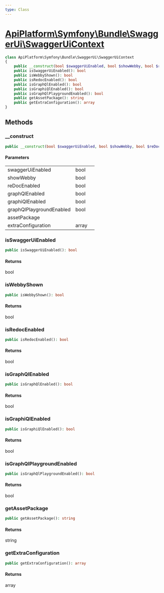 ```yaml
---
type: Class
---
```


# [ApiPlatform\Symfony\Bundle\SwaggerUi\SwaggerUiContext](/docs/v3.2/reference/Symfony/Bundle/SwaggerUi/SwaggerUiContext)



```php
class ApiPlatform\Symfony\Bundle\SwaggerUi\SwaggerUiContext
{
    public __construct(bool $swaggerUiEnabled, bool $showWebby, bool $reDocEnabled, bool $graphQlEnabled, bool $graphiQlEnabled, bool $graphQlPlaygroundEnabled, $assetPackage, array $extraConfiguration)
    public isSwaggerUiEnabled(): bool
    public isWebbyShown(): bool
    public isRedocEnabled(): bool
    public isGraphQlEnabled(): bool
    public isGraphiQlEnabled(): bool
    public isGraphQlPlaygroundEnabled(): bool
    public getAssetPackage(): string
    public getExtraConfiguration(): array
}
```
## Methods

### __construct



```php
public __construct(bool $swaggerUiEnabled, bool $showWebby, bool $reDocEnabled, bool $graphQlEnabled, bool $graphiQlEnabled, bool $graphQlPlaygroundEnabled, $assetPackage, array $extraConfiguration)
```

#### Parameters

<table><tbody>
<tr><td>swaggerUiEnabled</td><td>bool</td><td></td></tr><tr><td>showWebby</td><td>bool</td><td></td></tr><tr><td>reDocEnabled</td><td>bool</td><td></td></tr><tr><td>graphQlEnabled</td><td>bool</td><td></td></tr><tr><td>graphiQlEnabled</td><td>bool</td><td></td></tr><tr><td>graphQlPlaygroundEnabled</td><td>bool</td><td></td></tr><tr><td>assetPackage</td><td></td><td></td></tr><tr><td>extraConfiguration</td><td>array</td><td></td></tr>
</tbody>
</table>

### isSwaggerUiEnabled



```php
public isSwaggerUiEnabled(): bool
```

#### Returns

bool

### isWebbyShown



```php
public isWebbyShown(): bool
```

#### Returns

bool

### isRedocEnabled



```php
public isRedocEnabled(): bool
```

#### Returns

bool

### isGraphQlEnabled



```php
public isGraphQlEnabled(): bool
```

#### Returns

bool

### isGraphiQlEnabled



```php
public isGraphiQlEnabled(): bool
```

#### Returns

bool

### isGraphQlPlaygroundEnabled



```php
public isGraphQlPlaygroundEnabled(): bool
```

#### Returns

bool

### getAssetPackage



```php
public getAssetPackage(): string
```

#### Returns

string

### getExtraConfiguration



```php
public getExtraConfiguration(): array
```

#### Returns

array
